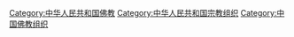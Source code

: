 [[Category:中华人民共和国佛教|Category:中华人民共和国佛教]]
[[Category:中华人民共和国宗教组织|Category:中华人民共和国宗教组织]]
[[Category:中国佛教组织|Category:中国佛教组织]]